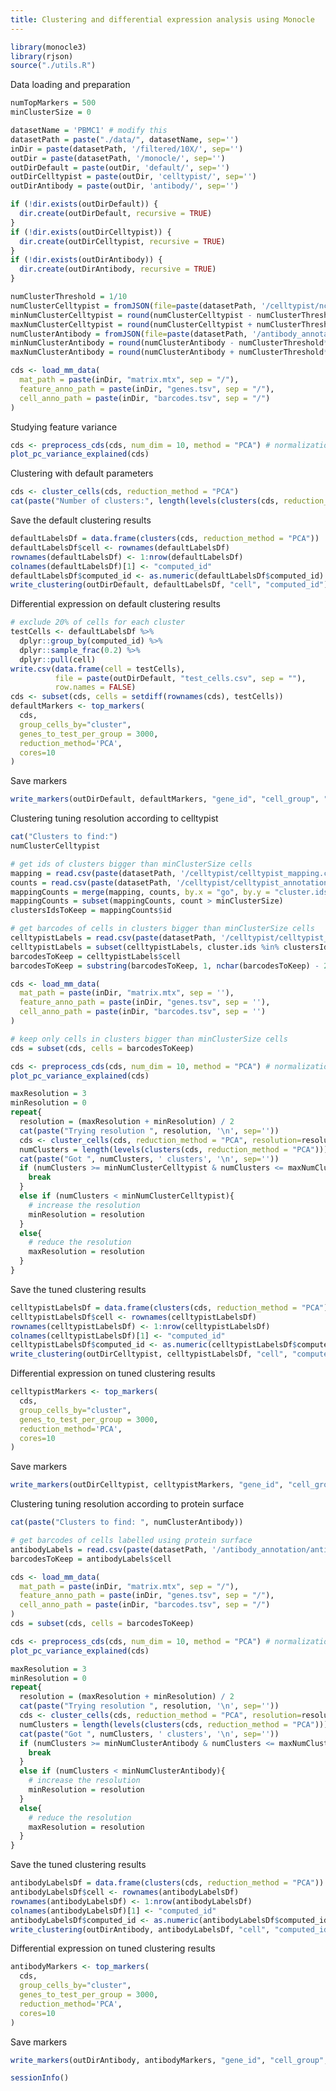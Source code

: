 ```yaml
---
title: Clustering and differential expression analysis using Monocle
---
```


```r
library(monocle3)
library(rjson)
source("./utils.R")
```

Data loading and preparation

```r
numTopMarkers = 500
minClusterSize = 0

datasetName = 'PBMC1' # modify this
datasetPath = paste("./data/", datasetName, sep='')
inDir = paste(datasetPath, '/filtered/10X/', sep='')
outDir = paste(datasetPath, '/monocle/', sep='')
outDirDefault = paste(outDir, 'default/', sep='')
outDirCelltypist = paste(outDir, 'celltypist/', sep='')
outDirAntibody = paste(outDir, 'antibody/', sep='')

if (!dir.exists(outDirDefault)) {
  dir.create(outDirDefault, recursive = TRUE)
}
if (!dir.exists(outDirCelltypist)) {
  dir.create(outDirCelltypist, recursive = TRUE)
}
if (!dir.exists(outDirAntibody)) {
  dir.create(outDirAntibody, recursive = TRUE)
}

numClusterThreshold = 1/10
numClusterCelltypist = fromJSON(file=paste(datasetPath, '/celltypist/nclusters.json', sep=''))$nclusters
minNumClusterCelltypist = round(numClusterCelltypist - numClusterThreshold*numClusterCelltypist)
maxNumClusterCelltypist = round(numClusterCelltypist + numClusterThreshold*numClusterCelltypist)
numClusterAntibody = fromJSON(file=paste(datasetPath, '/antibody_annotation/nclusters_postproc.json', sep=''))$nclusters
minNumClusterAntibody = round(numClusterAntibody - numClusterThreshold*numClusterAntibody)
maxNumClusterAntibody = round(numClusterAntibody + numClusterThreshold*numClusterAntibody)
```

```r
cds <- load_mm_data(
  mat_path = paste(inDir, "matrix.mtx", sep = "/"), 
  feature_anno_path = paste(inDir, "genes.tsv", sep = "/"),
  cell_anno_path = paste(inDir, "barcodes.tsv", sep = "/")
)
```

Studying feature variance

```r
cds <- preprocess_cds(cds, num_dim = 10, method = "PCA") # normalization
plot_pc_variance_explained(cds)
```

Clustering with default parameters

```r
cds <- cluster_cells(cds, reduction_method = "PCA")
cat(paste("Number of clusters:", length(levels(clusters(cds, reduction_method = "PCA")))))
```

Save the default clustering results

```r
defaultLabelsDf = data.frame(clusters(cds, reduction_method = "PCA"))
defaultLabelsDf$cell <- rownames(defaultLabelsDf)
rownames(defaultLabelsDf) <- 1:nrow(defaultLabelsDf)
colnames(defaultLabelsDf)[1] <- "computed_id"
defaultLabelsDf$computed_id <- as.numeric(defaultLabelsDf$computed_id)
write_clustering(outDirDefault, defaultLabelsDf, "cell", "computed_id")
```

Differential expression on default clustering results

```r
# exclude 20% of cells for each cluster
testCells <- defaultLabelsDf %>%
  dplyr::group_by(computed_id) %>%
  dplyr::sample_frac(0.2) %>%
  dplyr::pull(cell)
write.csv(data.frame(cell = testCells), 
          file = paste(outDirDefault, "test_cells.csv", sep = ""), 
          row.names = FALSE)
cds <- subset(cds, cells = setdiff(rownames(cds), testCells))
defaultMarkers <- top_markers(
  cds,
  group_cells_by="cluster",
  genes_to_test_per_group = 3000,
  reduction_method='PCA',
  cores=10
)
```

Save markers

```r
write_markers(outDirDefault, defaultMarkers, "gene_id", "cell_group", "marker_test_p_value", FALSE, numTopMarkers)
```

Clustering tuning resolution according to celltypist

```r
cat("Clusters to find:")
numClusterCelltypist
```


```r
# get ids of clusters bigger than minClusterSize cells
mapping = read.csv(paste(datasetPath, '/celltypist/celltypist_mapping.csv', sep=''))
counts = read.csv(paste(datasetPath, '/celltypist/celltypist_annotation_counts.csv', sep=''))
mappingCounts = merge(mapping, counts, by.x = "go", by.y = "cluster.ids")
mappingCounts = subset(mappingCounts, count > minClusterSize)
clustersIdsToKeep = mappingCounts$id

# get barcodes of cells in clusters bigger than minClusterSize cells
celltypistLabels = read.csv(paste(datasetPath, '/celltypist/celltypist_labels.csv', sep=''))
celltypistLabels = subset(celltypistLabels, cluster.ids %in% clustersIdsToKeep)
barcodesToKeep = celltypistLabels$cell
barcodesToKeep = substring(barcodesToKeep, 1, nchar(barcodesToKeep) - 2)

cds <- load_mm_data(
  mat_path = paste(inDir, "matrix.mtx", sep = ''), 
  feature_anno_path = paste(inDir, "genes.tsv", sep = ''),
  cell_anno_path = paste(inDir, "barcodes.tsv", sep = '')
)

# keep only cells in clusters bigger than minClusterSize cells
cds = subset(cds, cells = barcodesToKeep)
```

```r
cds <- preprocess_cds(cds, num_dim = 10, method = "PCA") # normalization
plot_pc_variance_explained(cds)
```

```r
maxResolution = 3
minResolution = 0
repeat{
  resolution = (maxResolution + minResolution) / 2
  cat(paste("Trying resolution ", resolution, '\n', sep=''))
  cds <- cluster_cells(cds, reduction_method = "PCA", resolution=resolution)
  numClusters = length(levels(clusters(cds, reduction_method = "PCA")))
  cat(paste("Got ", numClusters, ' clusters', '\n', sep=''))
  if (numClusters >= minNumClusterCelltypist & numClusters <= maxNumClusterCelltypist){
    break
  }
  else if (numClusters < minNumClusterCelltypist){
    # increase the resolution
    minResolution = resolution
  }
  else{
    # reduce the resolution
    maxResolution = resolution
  }
}
```


Save the tuned clustering results

```r
celltypistLabelsDf = data.frame(clusters(cds, reduction_method = "PCA"))
celltypistLabelsDf$cell <- rownames(celltypistLabelsDf)
rownames(celltypistLabelsDf) <- 1:nrow(celltypistLabelsDf)
colnames(celltypistLabelsDf)[1] <- "computed_id"
celltypistLabelsDf$computed_id <- as.numeric(celltypistLabelsDf$computed_id)
write_clustering(outDirCelltypist, celltypistLabelsDf, "cell", "computed_id")
```

Differential expression on tuned clustering results

```r
celltypistMarkers <- top_markers(
  cds,
  group_cells_by="cluster",
  genes_to_test_per_group = 3000,
  reduction_method='PCA',
  cores=10
)
```

Save markers

```r
write_markers(outDirCelltypist, celltypistMarkers, "gene_id", "cell_group", "marker_test_p_value", FALSE, numTopMarkers)
```

Clustering tuning resolution according to protein surface

```r
cat(paste("Clusters to find: ", numClusterAntibody))
```

```r
# get barcodes of cells labelled using protein surface
antibodyLabels = read.csv(paste(datasetPath, '/antibody_annotation/antibody_labels_postproc.csv', sep=''))
barcodesToKeep = antibodyLabels$cell

cds <- load_mm_data(
  mat_path = paste(inDir, "matrix.mtx", sep = "/"), 
  feature_anno_path = paste(inDir, "genes.tsv", sep = "/"),
  cell_anno_path = paste(inDir, "barcodes.tsv", sep = "/")
)
cds = subset(cds, cells = barcodesToKeep)
```

```r
cds <- preprocess_cds(cds, num_dim = 10, method = "PCA") # normalization
plot_pc_variance_explained(cds)
```


```r
maxResolution = 3
minResolution = 0
repeat{
  resolution = (maxResolution + minResolution) / 2
  cat(paste("Trying resolution ", resolution, '\n', sep=''))
  cds <- cluster_cells(cds, reduction_method = "PCA", resolution=resolution)
  numClusters = length(levels(clusters(cds, reduction_method = "PCA")))
  cat(paste("Got ", numClusters, ' clusters', '\n', sep=''))
  if (numClusters >= minNumClusterAntibody & numClusters <= maxNumClusterAntibody){
    break
  }
  else if (numClusters < minNumClusterAntibody){
    # increase the resolution
    minResolution = resolution
  }
  else{
    # reduce the resolution
    maxResolution = resolution
  }
}
```

Save the tuned clustering results

```r
antibodyLabelsDf = data.frame(clusters(cds, reduction_method = "PCA"))
antibodyLabelsDf$cell <- rownames(antibodyLabelsDf)
rownames(antibodyLabelsDf) <- 1:nrow(antibodyLabelsDf)
colnames(antibodyLabelsDf)[1] <- "computed_id"
antibodyLabelsDf$computed_id <- as.numeric(antibodyLabelsDf$computed_id)
write_clustering(outDirAntibody, antibodyLabelsDf, "cell", "computed_id")
```

Differential expression on tuned clustering results

```r
antibodyMarkers <- top_markers(
  cds,
  group_cells_by="cluster",
  genes_to_test_per_group = 3000,
  reduction_method='PCA',
  cores=10
)
```

Save markers

```r
write_markers(outDirAntibody, antibodyMarkers, "gene_id", "cell_group", "marker_test_p_value", FALSE, numTopMarkers)
```

```r
sessionInfo()
```
